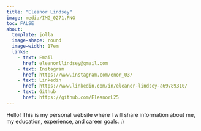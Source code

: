 ```yaml
---
title: "Eleanor Lindsey"
image: media/IMG_0271.PNG
toc: FALSE
about:
  template: jolla
  image-shape: round
  image-width: 17em
  links: 
    - text: Email
      href: eleanorllindsey@gmail.com
    - text: Instagram
      href: https://www.instagram.com/enor_03/
    - text: Linkedin
      href: https://www.linkedin.com/in/eleanor-lindsey-a69789310/
    - text: Github
      href: https://github.com/EleanorL25
---
```


Hello! This is my personal website where I will share information about me, my education, experience, and career goals. :)

